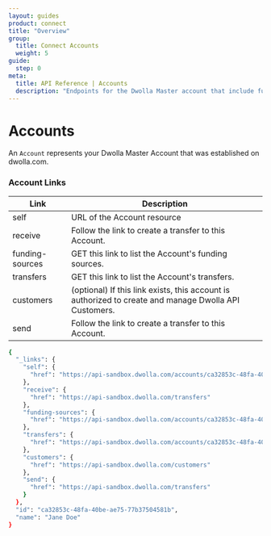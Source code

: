 ```yaml
---
layout: guides
product: connect
title: "Overview"
group:
  title: Connect Accounts
  weight: 5
guide:
  step: 0
meta:
  title: API Reference | Accounts
  description: "Endpoints for the Dwolla Master account that include funding source creation, mass payment and transfer listings, and retrieving account details."
---
```


# Accounts

An `Account` represents your Dwolla Master Account that was established on dwolla.com.

### Account Links

| Link            | Description                                                                                           |
| --------------- | ----------------------------------------------------------------------------------------------------- |
| self            | URL of the Account resource                                                                           |
| receive         | Follow the link to create a transfer to this Account.                                                 |
| funding-sources | GET this link to list the Account's funding sources.                                                  |
| transfers       | GET this link to list the Account's transfers.                                                        |
| customers       | (optional) If this link exists, this account is authorized to create and manage Dwolla API Customers. |
| send            | Follow the link to create a transfer to this Account.                                                 |

```bash
{
  "_links": {
    "self": {
      "href": "https://api-sandbox.dwolla.com/accounts/ca32853c-48fa-40be-ae75-77b37504581b"
    },
    "receive": {
      "href": "https://api-sandbox.dwolla.com/transfers"
    },
    "funding-sources": {
      "href": "https://api-sandbox.dwolla.com/accounts/ca32853c-48fa-40be-ae75-77b37504581b/funding-sources"
    },
    "transfers": {
      "href": "https://api-sandbox.dwolla.com/accounts/ca32853c-48fa-40be-ae75-77b37504581b/transfers"
    },
    "customers": {
      "href": "https://api-sandbox.dwolla.com/customers"
    },
    "send": {
      "href": "https://api-sandbox.dwolla.com/transfers"
    }
  },
  "id": "ca32853c-48fa-40be-ae75-77b37504581b",
  "name": "Jane Doe"
}
```
